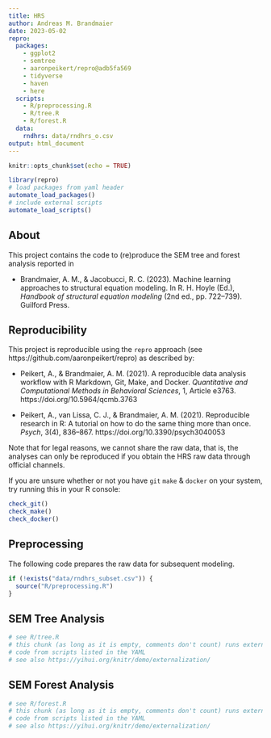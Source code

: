 ```yaml
---
title: HRS
author: Andreas M. Brandmaier
date: 2023-05-02
repro:
  packages:
    - ggplot2
    - semtree
    - aaronpeikert/repro@adb5fa569
    - tidyverse
    - haven
    - here
  scripts:
    - R/preprocessing.R
    - R/tree.R
    - R/forest.R
  data:
    rndhrs: data/rndhrs_o.csv
output: html_document
---
```


```r
knitr::opts_chunk$set(echo = TRUE)

library(repro)
# load packages from yaml header
automate_load_packages()
# include external scripts
automate_load_scripts()
```

## About

This project contains the code to (re)produce the SEM tree and forest analysis
reported in 

- Brandmaier, A. M., & Jacobucci, R. C. (2023). Machine learning approaches to structural equation modeling. In R. H. Hoyle (Ed.), _Handbook of structural equation modeling_ (2nd ed., pp. 722–739). Guilford Press.


## Reproducibility

This project is reproducible using the `repro` approach (see https://github.com/aaronpeikert/repro) as described by:

- Peikert, A., & Brandmaier, A. M. (2021). A reproducible data analysis workflow with R Markdown, Git, Make, and Docker. _Quantitative and Computational Methods in Behavioral Sciences_, 1, Article e3763. https://doi.org/10.5964/qcmb.3763

- Peikert, A., van Lissa, C. J., & Brandmaier, A. M. (2021). Reproducible research in R: A tutorial on how to do the same thing more than once. _Psych_, 3(4), 836–867. https://doi.org/10.3390/psych3040053

Note that for legal reasons, we cannot share the raw data, that is,
the analyses can only be reproduced if you obtain the HRS raw data
through official channels.

If you are unsure whether or not you have `git` `make` & `docker` on your system, try running this in your R console:

```r
check_git()
check_make()
check_docker()
```

## Preprocessing

The following code prepares the raw data for subsequent modeling.

```r
if (!exists("data/rndhrs_subset.csv")) {
  source("R/preprocessing.R")
}
```

## SEM Tree Analysis

```r
# see R/tree.R
# this chunk (as long as it is empty, comments don't count) runs external
# code from scripts listed in the YAML
# see also https://yihui.org/knitr/demo/externalization/
```


## SEM Forest Analysis

```r
# see R/forest.R
# this chunk (as long as it is empty, comments don't count) runs external
# code from scripts listed in the YAML
# see also https://yihui.org/knitr/demo/externalization/
```
